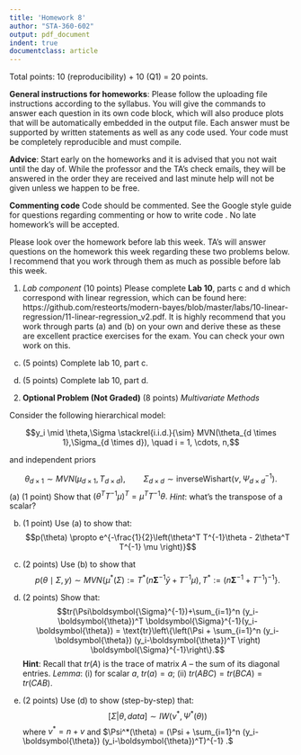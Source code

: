 ```yaml
---
title: 'Homework 8'
author: "STA-360-602"
output: pdf_document
indent: true
documentclass: article
---
```


Total points: 10 (reproducibility) + 10 (Q1) = 20 points. 

**General instructions for homeworks**: Please follow the uploading file instructions according to the syllabus. You will give the commands to answer each question in its own code block, which will also produce plots that will be automatically embedded in the output file. Each answer must be supported by written statements as well as any code used. Your code must be completely reproducible and must compile. 

**Advice**: Start early on the homeworks and it is advised that you not wait until the day of. While the professor and the TA's check emails, they will be answered in the order they are received and last minute help will not be given unless we happen to be free.  

**Commenting code**
Code should be commented. See the Google style guide for questions regarding commenting or how to write 
code \url{https://google.github.io/styleguide/Rguide.xml}. No late homework's will be accepted.

Please look over the homework before lab this week. TA's will answer questions on the homework this week regarding these two 
problems below. I recommend that you work through them as much as possible before lab this week.

1. *Lab component* (10 points) Please complete **Lab 10**, parts c and d which correspond with linear regression, which can be found here:  https://github.com/resteorts/modern-bayes/blob/master/labs/10-linear-regression/11-linear-regression_v2.pdf. It is highly recommend that you work through parts (a) and (b) on your own and derive these as these are excellent practice exercises for the exam. You can check your own work on this.
  c) (5 points) Complete lab 10, part c.
  
  d) (5 points) Complete lab 10, part d.

\newpage

2. **Optional Problem (Not Graded)** (8 points) *Multivariate Methods* 

Consider the following hierarchical model:

$$y_i \mid \theta,\Sigma \stackrel{i.i.d.}{\sim} MVN(\theta_{d \times 1},\Sigma_{d \times d}), \quad i = 1, \cdots, n,$$

and independent priors 

$$\theta_{d \times 1} \sim MVN(\mu_{d \times 1}, T_{d \times d}), 
\qquad \Sigma_{d \times d} \sim \text{inverseWishart}(\nu, \Psi^{-1}_{d \times d}).$$
  (a) (1 point) Show that $(\theta^T T^{-1} \mu)^T = \mu^T T^{-1} \theta.$ *Hint*: what's the transpose of a scalar?
    
  (b) (1 point) Use (a) to show that:
  $$p(\theta) \propto e^{-\frac{1}{2}\left(\theta^T T^{-1}\theta - 2\theta^T T^{-1} \mu \right)}$$
  
  (c) (2 points) Use (b) to show that
  $$ p(\theta \mid \Sigma, y ) \sim MVN\left\{\mu^*(\Sigma) := {T^*}(n \boldsymbol{\Sigma}^{-1}\bar{y} + T^{-1}\mu), T^* := (n\boldsymbol{\Sigma}^{-1} + T^{-1})^{-1}\right\}. $$
  
  (d) (2 points) Show that:
  $$tr(\Psi\boldsymbol{\Sigma}^{-1})+\sum_{i=1}^n (y_i-\boldsymbol{\theta})^T \boldsymbol{\Sigma}^{-1}(y_i-\boldsymbol{\theta}) = \text{tr}\left\{\left(\Psi + \sum_{i=1}^n (y_i-\boldsymbol{\theta}) (y_i-\boldsymbol{\theta})^T \right) \boldsymbol{\Sigma}^{-1}\right\}.$$
  **Hint**: Recall that $tr(A)$ is the trace of matrix $A$ -- the sum of its diagonal entries. *Lemma*: (i) for scalar $a$, $tr(a)=a$; (ii) $tr(ABC) = tr(BCA) = tr(CAB)$.
  
  (e) (2 points) Use (d) to show (step-by-step) that:
  $$[\Sigma|\theta,data] \sim IW(\nu^*, \Psi^*(\theta))$$
  where $\nu^* = n + v$ and $\Psi^*(\theta) = (\Psi + \sum_{i=1}^n (y_i-\boldsymbol{\theta}) (y_i-\boldsymbol{\theta})^T)^{-1} .$